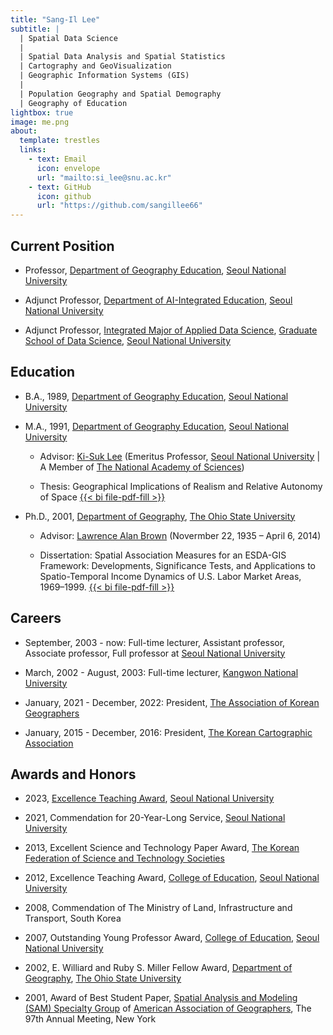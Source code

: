 ```yaml
---
title: "Sang-Il Lee"
subtitle: |
  | Spatial Data Science
  |
  | Spatial Data Analysis and Spatial Statistics
  | Cartography and GeoVisualization
  | Geographic Information Systems (GIS)
  |
  | Population Geography and Spatial Demography
  | Geography of Education
lightbox: true
image: me.png
about:
  template: trestles
  links:
    - text: Email
      icon: envelope
      url: "mailto:si_lee@snu.ac.kr"
    - text: GitHub
      icon: github
      url: "https://github.com/sangillee66"
---
```


::: column-page
## Current Position

-   Professor, [Department of Geography Education](https://geoedu.snu.ac.kr/), [Seoul National University](https://www.snu.ac.kr/)

-   Adjunct Professor, [Department of AI-Integrated Education](https://aied.snu.ac.kr/), [Seoul National University](https://www.snu.ac.kr/)

-   Adjunct Professor, [Integrated Major of Applied Data Science](https://gsds.snu.ac.kr/integrated/), [Graduate School of Data Science](https://gsds.snu.ac.kr/), [Seoul National University](https://www.snu.ac.kr/)

## Education

-   B.A., 1989, [Department of Geography Education](https://geoedu.snu.ac.kr/), [Seoul National University](https://www.snu.ac.kr/)

-   M.A., 1991, [Department of Geography Education](https://geoedu.snu.ac.kr/), [Seoul National University](https://www.snu.ac.kr/)

    -   Advisor: [Ki-Suk Lee](https://www.nas.go.kr/page/3a27a6a3-d008-46cf-8ce2-c1789be74dd8?mber_key=10000053&view=Y&view_url=%2Fmember%2Fview%2Flist&redirect_url=%2Fpage%2F3a27a6a3-d008-46cf-8ce2-c1789be74dd8) (Emeritus Professor, [Seoul National University](https://www.snu.ac.kr/) \| A Member of [The National Academy of Sciences](https://www.nas.go.kr/))

    -   Thesis: Geographical Implications of Realism and Relative Autonomy of Space [{{< bi file-pdf-fill >}}](papers/1990_01_지리교육논집_이상일.pdf)

-   Ph.D., 2001, [Department of Geography](https://geography.osu.edu/), [The Ohio State University](https://www.osu.edu/)

    -   Advisor: [Lawrence Alan Brown](https://u.osu.edu/larryslegacy/2014/12/08/hello-world/) (Novermber 22, 1935 – April 6, 2014)

    -   Dissertation: Spatial Association Measures for an ESDA-GIS Framework: Developments, Significance Tests, and Applications to Spatio-Temporal Income Dynamics of U.S. Labor Market Areas, 1969–1999. [{{< bi file-pdf-fill >}}](papers/2001_03_Dissertation_Lee.pdf)

## Careers

-   September, 2003 - now: Full-time lecturer, Assistant professor, Associate professor, Full professor at [Seoul National University](https://www.snu.ac.kr/)

-   March, 2002 - August, 2003: Full-time lecturer, [Kangwon National University](https://wwwk.kangwon.ac.kr/)

-   January, 2021 - December, 2022: President, [The Association of Korean Geographers](http://www.koreangeography.or.kr/)

-   January, 2015 - December, 2016: President, [The Korean Cartographic Association](http://www.cartography.or.kr/)

## Awards and Honors

-   2023, [Excellence Teaching Award](https://www.snu.ac.kr/about/winners/education/2023/544), [Seoul National University](https://www.snu.ac.kr/)

-   2021, Commendation for 20-Year-Long Service, [Seoul National University](https://www.snu.ac.kr/)

-   2013, Excellent Science and Technology Paper Award, [The Korean Federation of Science and Technology Societies](https://www.kofst.or.kr/)

-   2012, Excellence Teaching Award, [College of Education](https://edu.snu.ac.kr/), [Seoul National University](https://www.snu.ac.kr/)

-   2008, Commendation of The Ministry of Land, Infrastructure and Transport, South Korea

-   2007, Outstanding Young Professor Award, [College of Education](https://edu.snu.ac.kr/), [Seoul National University](https://www.snu.ac.kr/)

-   2002, E. Williard and Ruby S. Miller Fellow Award, [Department of Geography](https://geography.osu.edu/), [The Ohio State University](https://www.osu.edu/)

-   2001, Award of Best Student Paper, [Spatial Analysis and Modeling (SAM) Specialty Group](https://aag-sam.github.io/) of [American Association of Geographers](https://www.aag.org/), The 97th Annual Meeting, New York
:::
